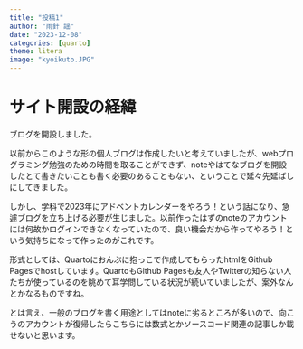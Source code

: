 ```yaml
---
title: "投稿1"
author: "雨針 謡"
date: "2023-12-08"
categories: [quarto]
theme: litera
image: "kyoikuto.JPG"
---
```


# サイト開設の経緯
ブログを開設しました。

以前からこのような形の個人ブログは作成したいと考えていましたが、webプログラミング勉強のための時間を取ることができず、noteやはてなブログを開設したとて書きたいことも書く必要のあることもない、ということで延々先延ばしにしてきました。

しかし、学科で2023年にアドベントカレンダーをやろう！という話になり、急遽ブログを立ち上げる必要が生じました。以前作ったはずのnoteのアカウントには何故かログインできなくなっていたので、良い機会だから作ってやろう！という気持ちになって作ったのがこれです。

形式としては、Quartoにおんぶに抱っこで作成してもらったhtmlをGithub Pagesでhostしています。QuartoもGithub Pagesも友人やTwitterの知らない人たちが使っているのを眺めて耳学問している状況が続いていましたが、案外なんとかなるものですね。

とは言え、一般のブログを書く用途としてはnoteに劣るところが多いので、向こうのアカウントが復帰したらこちらには数式とかソースコード関連の記事しか載せないと思います。

